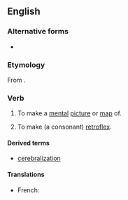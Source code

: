 ==English==

===Alternative forms===
* {{l|en|cerebralise}}

===Etymology===
From {{suffix|en|cerebral|ize}}.

===Verb===
{{en-verb}}

# {{lb|en|transitive}} To make a [[mental]] [[picture]] or [[map]] of.
# {{lb|en|transitive|linguistics|obsolete}} To make (a consonant) [[retroflex]].

====Derived terms====
* [[cerebralization]]

====Translations====
{{trans-top|to make a mental picture or map}}
* French: {{t+|fr|cérébraliser}}
{{trans-mid}}
{{trans-bottom}}

{{trans-top|to make a consonant retroflex}}
{{trans-mid}}
{{trans-bottom}}